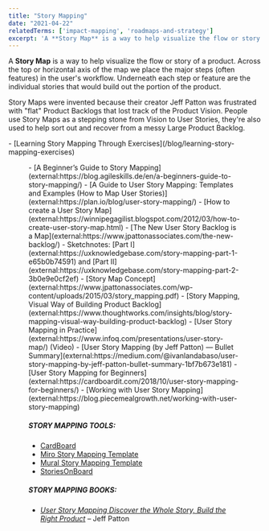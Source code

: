 ```yaml
---
title: "Story Mapping"
date: "2021-04-22"
relatedTerms: ['impact-mapping', 'roadmaps-and-strategy']
excerpt: 'A **Story Map** is a way to help visualize the flow or story of a product. Across the top'
---
```




A **Story Map** is a way to help visualize the flow or story of a product. Across the top or horizontal axis of the map we place the major steps (often features) in the user's workflow. Underneath each step or feature are the individual stories that would build out the portion of the product.

Story Maps were invented because their creator Jeff Patton was frustrated with "flat" Product Backlogs that lost track of the Product Vision. People use Story Maps as a stepping stone from Vision to User Stories, they're also used to help sort out and recover from a messy Large Product Backlog.

<LinkList heading = "Agile Pain Relief Blog Entries">
- [Learning Story Mapping Through Exercises](/blog/learning-story-mapping-exercises)
</LinkList>

<Figure
  src={StoryMapping}
  alt="story mapping example"
  caption="story mapping example"
/>


<HighlightBox heading="Resource Links" variant="resourceLinks">
- [A Beginner’s Guide to Story Mapping](external:https://blog.agileskills.de/en/a-beginners-guide-to-story-mapping/)
- [A Guide to User Story Mapping: Templates and Examples (How to Map User Stories)](external:https://plan.io/blog/user-story-mapping/)
- [How to create a User Story Map](external:https://winnipegagilist.blogspot.com/2012/03/how-to-create-user-story-map.html)
- [The New User Story Backlog is a Map](external:https://www.jpattonassociates.com/the-new-backlog/)
- Sketchnotes: [Part I](external:https://uxknowledgebase.com/story-mapping-part-1-e65b0b74591) and [Part II](external:https://uxknowledgebase.com/story-mapping-part-2-3b0e9e0cf2ef)
- [Story Map Concept](external:https://www.jpattonassociates.com/wp-content/uploads/2015/03/story_mapping.pdf)
- [Story Mapping, Visual Way of Building Product Backlog](external:https://www.thoughtworks.com/insights/blog/story-mapping-visual-way-building-product-backlog)
- [User Story Mapping in Practice](external:https://www.infoq.com/presentations/user-story-map/) (Video)
- [User Story Mapping (by Jeff Patton) — Bullet Summary](external:https://medium.com/@ivanlandabaso/user-story-mapping-by-jeff-patton-bullet-summary-1bf7b673e181)
- [User Story Mapping for Beginners](external:https://cardboardit.com/2018/10/user-story-mapping-for-beginners/)
- [Working with User Story Mapping](external:https://blog.piecemealgrowth.net/working-with-user-story-mapping)

##### STORY MAPPING TOOLS:

- [CardBoard](external:https://cardboardit.com/)
- [Miro Story Mapping Template](external:https://miro.com/templates/user-story-map/)
- [Mural Story Mapping Template](external:https://www.mural.co/templates/user-story-map)
- [StoriesOnBoard](external:https://storiesonboard.com/)

##### STORY MAPPING BOOKS:

- [_User Story Mapping Discover the Whole Story, Build the Right Product_](external:https://www.amazon.ca/User-Story-Mapping-Discover-Product/dp/14919049093/) – Jeff Patton
</HighlightBox>
